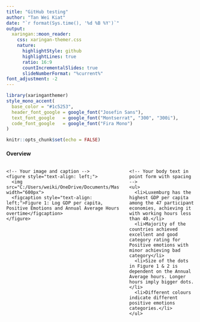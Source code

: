 ---
title: "GitHub testing"
author: "Tan Wei Kiat"
date: "`r format(Sys.time(), '%d %B %Y')`"
output:
  xaringan::moon_reader:
    css: xaringan-themer.css
    nature:
      highlightStyle: github
      highlightLines: true
      ratio: 16:9
      countIncrementalSlides: true
      slideNumberFormat: "%current%"
font_adjustment: -2
---
```{r xaringan-themer, include=FALSE, warning=FALSE}
library(xaringanthemer)
style_mono_accent(
  base_color = "#1c5253",
  header_font_google = google_font("Josefin Sans"),
  text_font_google   = google_font("Montserrat", "300", "300i"),
  code_font_google   = google_font("Fira Mono")
)
```

```{r setup, include=FALSE}
knitr::opts_chunk$set(echo = FALSE)
```


<style>
/* Flexbox container to create two-column layout */
.two-column {
  display: flex;              /* Use Flexbox for layout */
  justify-content: space-between;  /* Distribute space between columns */
  align-items: flex-start;    /* Align items at the top */
}

/* Left column for the image */
.left-column {
  width: 60%;                 /* Set image section width to 60% */
  text-align: left;            /* Keep image aligned to the left */
}

/* Right column for the text */
.right-column {
  width: 35%;                 /* Set text section width to 35% */
  margin-left: 20px;          /* Add margin between the image and text */
}

/* Add spacing between bullet points */
.right-column ul li {
  margin-bottom: 10px;        /* Adjust the spacing between bullet points */
}
</style>

#### Overview
<div class="two-column">
  <div class="left-column">
    <!-- Your image and caption -->
    <figure style="text-align: left;">
      <img src="C:/Users/weiki/OneDrive/Documents/Masters/GITHUB/Rplot1.jpeg" width="600px">
      <figcaption style="text-align: left;">Figure 1: Log GDP per capita, Positive Emotions and Annual Average Hours overtime</figcaption>
    </figure>
  </div>
  
  <div class="right-column">
    <!-- Your body text in point form with spacing -->
    <ul>
      <li>Luxemburg has the highest GDP per capita among the 47 participant economies, achieving it with working hours less than 40.</li>
      <li>Majority of the countries achieved excellent and good category rating for Positive emotions with minor achieving bad category</li>
      <li>Size of the dots in Figure 1 & 2 is dependent on the Annual Average hours. Longer hours imply bigger dots.</li>
      <li>Different colours indicate different positive emotions categories.</li>
    </ul>
  </div>
</div>
